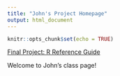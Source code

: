 ```yaml
---
title: "John's Project Homepage"
output: html_document
---
```


```r
knitr::opts_chunk$set(echo = TRUE)
```

[Final Project: R Reference Guide](final_r_reference.html)

Welcome to John's class page! 
